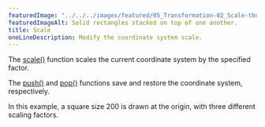 ---
featuredImage: "../../../images/featured/05_Transformation-02_Scale-thumbnail.png"
featuredImageAlt: Solid rectangles stacked on top of one another.
title: Scale
oneLineDescription: Modify the coordinate system scale.
---

The
<a href="/reference/p5/scale/">scale()</a>
function scales the current coordinate system by the specified
factor.

The
<a href="/reference/p5/push/">push()</a>
and
<a href="/reference/p5/pop/">pop()</a>
functions save and restore the coordinate system, respectively.

In this example, a square size 200 is drawn at the origin, with
three different scaling factors.